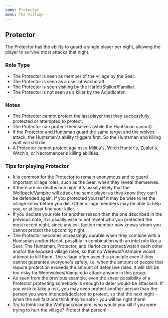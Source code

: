 ```yaml
---
name: Protector
menu: The Village
---
```


## Protector

The Protector has the ability to guard a single player per night,
allowing the player to survive most attacks that night.

### Role Type

  - The Protector is seen as member of the village by the Seer.
  - The Protector is seen as a user of witchcraft.
  - The Protector is seen visiting by the Harlot/Stalker/Familiar.
  - The Protector is not seen as a killer by the Adjudicator.

### Notes

  - The Protector cannot protect the last player that they successfully
    protected or attempted to protect.
  - The Protector can protect themselves (while the Huntsman cannot).
  - If the Protector and Huntsman guard the same target and the wolves
    attack, the Huntsman's ability triggers first. So the Huntsman and
    killing wolf will still die.
  - A Protector cannot protect against a Militia's, Witch Hunter's,
    Zealot's, Witch's, or Necromancer's killing abilities.

### Tips for playing Protector

  - It is common for the Protector to remain anonymous and to guard
    important village roles, such as the Seer, when they reveal
    themselves.
  - If there are no deaths one night it's usually likely that the
    Wolfpack/Vampire will attack the same player as they know they can't
    be defended again. If you protected yourself it may be wise to let
    the village know before you die. Other village members may be able
    to help you, or at least find your killer.
  - If you declare your role for another reason than the one described
    in the previous note, it is usually wise to not reveal who you
    protected the most recent night, since any evil faction member now
    knows whom you cannot protect the upcoming night.
  - The Protector becomes increasingly durable when they combine with a
    Huntsman and/or Harlot, possibly in combination with an intel role
    like a Seer. The Huntsman, Protector, and Harlot can protect/watch
    each other and/or the exposed village roles, so that no
    Werewolf/Vampire would attempt to kill them. The village often uses
    this principle even if they cannot guarantee everyone's safety, i.e.
    when the amount of people that require protection exceeds the amount
    of defensive roles. It will still be too risky for
    Werewolves/Vampire to attack anyone in this group.
  - As seen from the previous example, even the sheer possibility of a
    Protector protecting somebody is enough to deter would-be attackers.
    If you wish to take a risk, you may even protect another person than
    the person you were intended/declared to protect, so that the next
    night - when the evil factions think they're safe - you will be
    right there\!
  - Try to think like the Wolfpack/Vampire, who would you kill if you
    were trying to hurt the village? Protect that person\!
